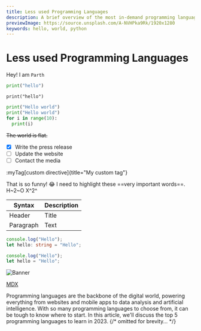 ```yaml
---
title: Less used Programming Languages
description: A brief overview of the most in-demand programming languages you should consider learning in 2023 to stay ahead of the curve in the tech industry.
previewImage: https://source.unsplash.com/A-NVHPka9Rk/1920x1280
keywords: hello, world, python
---
```


# Less used Programming Languages

Hey!
I am `Parth`

```py
print("hello")
```

```py:hello.py:copy:switcher
print("hello")
```


```python filename="hello.py" fileName="Hello.py" switcher
print("Hello world")
print("Hello world")
for i in range(10):
  print(i)
```

~~The world is flat.~~

- [x] Write the press release
- [ ] Update the website
- [ ] Contact the media

:myTag[custom directive]{title="My custom tag"}

That is so funny! :joy:
I need to highlight these ==very important words==.
H~2~O
X^2^

| Syntax    | Description |
| --------- | ----------- |
| Header    | Title       |
| Paragraph | Text        |

<Planet />

```ts filename="pages/_app.js" switcher
console.log("Hello");
let hello: string = "Hello";
```

```js filename="pages/_app.js" switcher
console.log("Hello");
let hello = "Hello";
```

![Banner](https://source.unsplash.com/A-NVHPka9Rk/1920x1280 "Banner Iamge")

[MDX](https://mdxjs.com "title")

Programming languages are the backbone of the digital world, powering everything from websites and mobile apps to data analysis and artificial intelligence. With so many programming languages to choose from, it can be tough to know where to start. In this article, we'll discuss the top 5 programming languages to learn in 2023.
{/* omitted for brevity... */}

